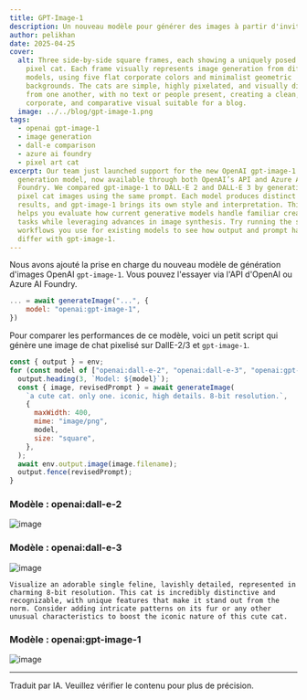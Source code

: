 ```yaml
---
title: GPT-Image-1
description: Un nouveau modèle pour générer des images à partir d'invites textuelles
author: pelikhan
date: 2025-04-25
cover:
  alt: Three side-by-side square frames, each showing a uniquely posed 8-bit style
    pixel cat. Each frame visually represents image generation from different AI
    models, using five flat corporate colors and minimalist geometric
    backgrounds. The cats are simple, highly pixelated, and visually distinct
    from one another, with no text or people present, creating a clean,
    corporate, and comparative visual suitable for a blog.
  image: ../../blog/gpt-image-1.png
tags:
  - openai gpt-image-1
  - image generation
  - dall-e comparison
  - azure ai foundry
  - pixel art cat
excerpt: Our team just launched support for the new OpenAI gpt-image-1 image
  generation model, now available through both OpenAI’s API and Azure AI
  Foundry. We compared gpt-image-1 to DALL·E 2 and DALL·E 3 by generating 8-bit
  pixel cat images using the same prompt. Each model produces distinct visual
  results, and gpt-image-1 brings its own style and interpretation. This update
  helps you evaluate how current generative models handle familiar creative
  tasks while leveraging advances in image synthesis. Try running the same
  workflows you use for existing models to see how output and prompt handling
  differ with gpt-image-1.
---
```



<BlogNarration />

Nous avons ajouté la prise en charge du nouveau modèle de génération d'images OpenAI `gpt-image-1`. Vous pouvez l'essayer via l'API d'OpenAI ou Azure AI Foundry.

```js 'model: "openai:gpt-image-1"'
... = await generateImage("...", {
    model: "openai:gpt-image-1",
})
```

Pour comparer les performances de ce modèle, voici un petit script qui génère une image de chat pixelisé sur DallE-2/3 et `gpt-image-1`.

```js title="images.genai.mjs" wrap
const { output } = env;
for (const model of ["openai:dall-e-2", "openai:dall-e-3", "openai:gpt-image-1"]) {
  output.heading(3, `Model: ${model}`);
  const { image, revisedPrompt } = await generateImage(
    `a cute cat. only one. iconic, high details. 8-bit resolution.`,
    {
      maxWidth: 400,
      mime: "image/png",
      model,
      size: "square",
    },
  );
  await env.output.image(image.filename);
  output.fence(revisedPrompt);
}
```

### Modèle : openai:dall-e-2

![image](../../blog/88daddda0cbe49a60fe7b11db44b2f037c0e70f8469884df13e0bbaff8bb66de.png)

### Modèle : openai:dall-e-3

![image](../../blog/8ce06ae2b0bd7193701d7914faf3faf9b384ae6d3d8cb1d29113b47900aad66a.png)

```
Visualize an adorable single feline, lavishly detailed, represented in charming 8-bit resolution. This cat is incredibly distinctive and recognizable, with unique features that make it stand out from the norm. Consider adding intricate patterns on its fur or any other unusual characteristics to boost the iconic nature of this cute cat.
```

### Modèle : openai:gpt-image-1

![image](../../blog/9c8d4a6bd2b023110b8e716ca48acae431401adf1c8d816c9b986abefa6acafe.png)

<hr />

Traduit par IA. Veuillez vérifier le contenu pour plus de précision.
